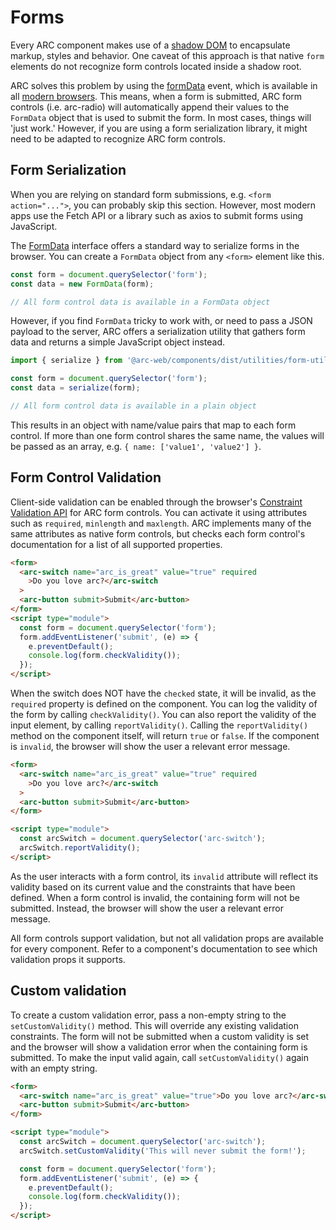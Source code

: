 
<Meta title="Components/Forms/Documentation" />

# Forms

Every ARC component makes use of a [shadow DOM](https://developer.mozilla.org/en-US/docs/Web/Web_Components/Using_shadow_DOM) to encapsulate markup, styles and behavior.
One caveat of this approach is that native `form` elements do not recognize form controls located inside a shadow root.

ARC solves this problem by using the [formData](https://developer.mozilla.org/en-US/docs/Web/API/HTMLFormElement/formdata_event) event, which is available in all [modern browsers](https://caniuse.com/mdn-api_htmlformelement_formdata_event).
This means, when a form is submitted, ARC form controls (i.e. arc-radio) will automatically append their values to the `FormData` object that is used to submit the form.
In most cases, things will 'just work.' However, if you are using a form serialization library, it might need to be adapted to recognize ARC form controls.

## Form Serialization

When you are relying on standard form submissions, e.g. `<form action="...">`, you can probably skip this section.
However, most modern apps use the Fetch API or a library such as axios to submit forms using JavaScript.

The [FormData](https://developer.mozilla.org/en-US/docs/Web/API/FormData) interface offers a standard way to serialize forms in the browser.
You can create a `FormData` object from any `<form>` element like this.

```js
const form = document.querySelector('form');
const data = new FormData(form);

// All form control data is available in a FormData object
```

However, if you find `FormData` tricky to work with, or need to pass a JSON payload to the server,
ARC offers a serialization utility that gathers form data and returns a simple JavaScript object instead.

```js
import { serialize } from '@arc-web/components/dist/utilities/form-utils.js';

const form = document.querySelector('form');
const data = serialize(form);

// All form control data is available in a plain object
```

This results in an object with name/value pairs that map to each form control.
If more than one form control shares the same name, the values will be passed as an array, e.g. `{ name: ['value1', 'value2'] }`.

## Form Control Validation

Client-side validation can be enabled through the browser's [Constraint Validation API](https://developer.mozilla.org/en-US/docs/Web/Guide/HTML/Constraint_validation) for ARC form controls.
You can activate it using attributes such as `required`, `minlength` and `maxlength`. ARC implements many of the same attributes as native form controls, but checks each form control's documentation for a list of all supported properties.

```html
<form>
  <arc-switch name="arc_is_great" value="true" required
    >Do you love arc?</arc-switch
  >
  <arc-button submit>Submit</arc-button>
</form>
<script type="module">
  const form = document.querySelector('form');
  form.addEventListener('submit', (e) => {
    e.preventDefault();
    console.log(form.checkValidity());
  });
</script>
```

When the switch does NOT have the `checked` state, it will be invalid, as the `required` property is defined on the component.
You can log the validity of the form by calling `checkValidity()`.
You can also report the validity of the input element, by calling `reportValidity()`.
Calling the `reportValidity()` method on the component itself, will return `true` or `false`.
If the component is `invalid`, the browser will show the user a relevant error message.

```html
<form>
  <arc-switch name="arc_is_great" value="true" required
    >Do you love arc?</arc-switch
  >
  <arc-button submit>Submit</arc-button>
</form>

<script type="module">
  const arcSwitch = document.querySelector('arc-switch');
  arcSwitch.reportValidity();
</script>
```

As the user interacts with a form control, its `invalid` attribute will reflect its validity based on its current value and the constraints that have been defined.
When a form control is invalid, the containing form will not be submitted.
Instead, the browser will show the user a relevant error message.

All form controls support validation, but not all validation props are available for every component.
Refer to a component's documentation to see which validation props it supports.

## Custom validation

To create a custom validation error, pass a non-empty string to the `setCustomValidity()` method.
This will override any existing validation constraints.
The form will not be submitted when a custom validity is set and the browser will show a validation error when the containing form is submitted.
To make the input valid again, call `setCustomValidity()` again with an empty string.

```html
<form>
  <arc-switch name="arc_is_great" value="true">Do you love arc?</arc-switch>
  <arc-button submit>Submit</arc-button>
</form>

<script type="module">
  const arcSwitch = document.querySelector('arc-switch');
  arcSwitch.setCustomValidity('This will never submit the form!');

  const form = document.querySelector('form');
  form.addEventListener('submit', (e) => {
    e.preventDefault();
    console.log(form.checkValidity());
  });
</script>
```
